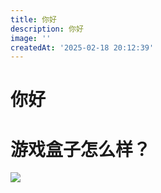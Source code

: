 ```yaml
---
title: 你好
description: 你好
image: ''
createdAt: '2025-02-18 20:12:39'
---
```


# 你好

# 游戏盒子怎么样？

![](https://public-image.fafafa.ai/cm75j8xaq00015x11uklkodzc/2025-02-18/images/1739880789610-eot0rw.avif)